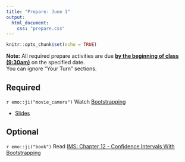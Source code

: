 ```yaml
---
title: "Prepare: June 1"
output: 
  html_document:
    css: "prepare.css"
---
```


```r
knitr::opts_chunk$set(echo = TRUE)
```

**Note:** All required prepare activities are due **<u>by the beginning of class (9:30am)</u>** on the specified date.
<br>
You can ignore "Your Turn" sections. 

## Required 

`r emo::ji("movie_camera")` Watch [Bootstrapping](https://youtu.be/bdqpI3iVOso)

- [Slides](https://rstudio-education.github.io/datascience-box/course-materials/slides/u4-d11-bootstrap/u4-d11-bootstrap.html#1) 

## Optional 

`r emo::ji("book")` Read [IMS: Chapter 12 - Confidence Intervals With Bootstrapping](https://openintro-ims.netlify.app/foundations-bootstrapping.html)
